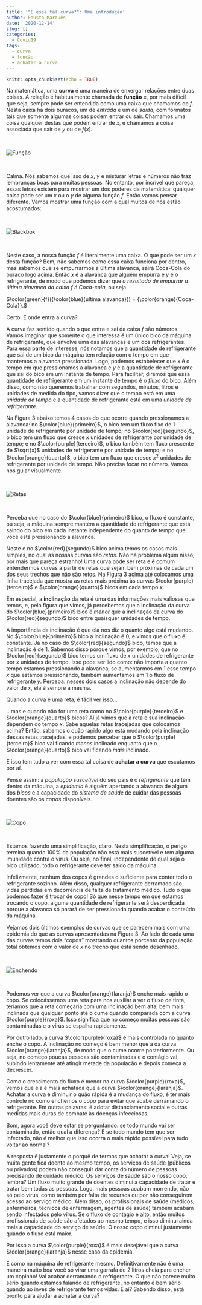 ```yaml
---
title: '"E essa tal curva?": Uma introdução'
author: Fausto Marques
date: '2020-12-14'
slug: []
categories:
  - Covid19
tags:
  - curva
  - função
  - achatar a curva
---
```



```r
knitr::opts_chunk$set(echo = TRUE)
```

Na matemática, uma **curva** é uma maneira de enxergar relações entre duas coisas. A relação é habitualmente chamada de **função** e, por mais difícil que seja, sempre pode ser entendida como uma caixa que chamamos de $f$. Nesta caixa há dois buracos, um de *entrada* e um de *saída*, com formatos tais que somente algumas coisas podem entrar ou sair. Chamamos uma coisa qualquer destas que podem entrar de $x$, e chamamos a coisa associada que sair de $y$ ou de $f(x)$.

<br>

<span class='img_container center' style='display: inline-block;'>
    <img alt='Função' src='https://i.imgur.com/HheYxg7.png' style='display:block; margin-left: auto; margin-right: auto;' title='' />
    <span class='img_caption' style='display: block; text-align: center;'></span>
</span>

<br>

Calma. Nós sabemos que isso de $x$, $y$ e misturar letras e números não traz lembranças boas para muitas pessoas. No entanto, por incrível que pareça, essas letras existem para mostrar um dos poderes da matemática: qualquer coisa pode ser um $x$ ou o $y$ de alguma função $f$. Então vamos pensar diferente. Vamos mostrar uma função com a qual muitos de nós estão acostumados:


<br>

<span class='img_container center' style='display: inline-block;'>
    <img alt='Blackbox' src='https://i.imgur.com/2t1dlnX.jpg' style='display:block; margin-left: auto; margin-right: auto;' title='' />
    <span class='img_caption' style='display: block; text-align: center;'></span>
</span>

<br>

Neste caso, a nossa função $f$ é literalmente uma caixa. O que pode ser um $x$ desta função? Bem, não sabemos como essa caixa funciona por dentro, mas sabemos que se empurrarmos a última alavanca, sairá Coca-Cola do buraco logo acima. Então $x$ é a alavanca que alguém empurra e $y$ é o refrigerante, de modo que podemos dizer que *o resultado de empurrar a última alavanca da caixa $f$ é Coca-cola*, ou seja
	
$\color{green}{f}({\color{blue}{última alavanca}}) = {\color{orange}{Coca-Cola}}.$
	
Certo. E onde entra a curva?
	
A curva faz sentido quando o que entra e sai da caixa $f$ são números. Vamos imaginar que somente o que interessa é um único bico da máquina de refrigerante, que envolve uma das alavancas e um dos refrigerantes. Para essa parte de interesse, nós notamos que a quantidade de refrigerante que sai de um bico da máquina tem relação com o tempo em que mantemos a alavanca pressionada. Logo, podemos estabelecer que $x$ é o tempo em que pressionamos a alavanca e $y$ é a quantidade de refrigerante que sai do bico em um instante de tempo. Para facilitar, diremos que essa quantidade de refrigerante em um instante de tempo é o *fluxo* do bico. Além disso, como não queremos trabalhar com segundos, minutos, litros e unidades de medida do tipo, vamos dizer que o tempo está em uma *unidade de tempo* e a quantidade de refrigerante está em uma *unidade de refrigerante*.

Na Figura 3 abaixo temos $4$ casos do que ocorre quando pressionamos a alavanca: no $\color{blue}{primeiro}$, o bico tem um fluxo fixo de $1$ unidade de refrigerante por unidade de tempo; no $\color{red}{segundo}$, o bico tem um fluxo que cresce $x$ unidades de refrigerante por unidade de tempo; e no $\color{purple}{terceiro}$, o bico também tem fluxo crescente de $\sqrt{x}$ unidades de refrigerante por unidade de tempo; e no $\color{orange}{quarto}$, o bico tem um fluxo que cresce $x^2$ unidades de refrigerante por unidade de tempo. Não precisa focar no número. Vamos nos guiar visualmente.



<br>

<span class='img_container center' style='display: inline-block;'>
    <img alt='Retas' src='https://i.imgur.com/CaO82Y2.gif' style='display:block; margin-left: auto; margin-right: auto;' title='' />
    <span class='img_caption' style='display: block; text-align: center;'></span>
</span>

<br>


Perceba que no caso do $\color{blue}{primeiro}$ bico, o fluxo é constante, ou seja, a máquina sempre mantém a quantidade de refrigerante que está saindo do bico em cada instante independente do quanto de tempo que você está pressionando a alavanca.

Neste e no $\color{red}{segundo}$ bico acima temos os casos mais simples, no qual as nossas curvas são *retas*. Não há problema algum nisso, por mais que pareça estranho! Uma curva pode ser reta e é comum entendermos curvas a partir de retas que sejam bem próximas de cada um dos seus trechos que não são retos. Na Figura 3 acima até colocamos uma linha tracejada que mostra as retas mais próxima às curvas $\color{purple}{terceiro}$ e $\color{orange}{quarto}$ bicos em cada tempo $x$.

Em especial, a **inclinação** da reta é uma das informações mais valiosas que temos, e, pela figura que vimos, já percebemos que a inclinação da curva do $\color{blue}{primeiro}$ bico é *menor* que a inclinação da curva do $\color{red}{segundo}$ bico entre quaisquer unidades de tempo.

A importância da inclinação é que ela nos diz o quanto algo está mudando. No $\color{blue}{primeiro}$ bico a inclinação é $0$, e vimos que o fluxo é constante. Já no caso do $\color{red}{segundo}$ bico, temos que a inclinação é de $1$. Sabemos disso porque vimos, por exemplo, que no $\color{red}{segundo}$ bico temos um fluxo de $x$ unidades de refrigerante por $x$ unidades de tempo. Isso pode ser lido como: não importa a quanto tempo estamos pressionando a alavanca, se aumentarmos em $1$ esse tempo $x$ que estamos pressionando, também aumentamos em $1$ o fluxo de refrigerante $y$. Perceba: nesses dois casos a inclinação não depende do valor de $x$, ela é sempre a mesma.

Quando a curva é uma reta, é fácil ver isso...

...mas e quando não for uma reta como no $\color{purple}{terceiro}$ e $\color{orange}{quarto}$ bicos? Aí já vimos que a reta e sua inclinação dependem do tempo $x$. Sabe aquelas retas tracejadas que colocamos acima? Então, sabemos o quão rápido algo está mudando pela inclinação dessas retas tracejadas, e podemos perceber que o $\color{purple}{terceiro}$ bico vai ficando *menos* inclinado enquanto que o $\color{orange}{quarto}$ bico vai ficando *mais* inclinado.

E isso tem tudo a ver com essa tal coisa de **achatar a curva** que escutamos por aí.

Pense assim: a *população suscetível* do seu país é o *refrigerante* que tem dentro da máquina, a *epidemia* é alguém apertando a alavanca de algum dos *bicos* e a capacidade do *sistema de saúde* de cuidar das pessoas doentes são os *copos* disponíveis.


<br>

<span class='img_container center' style='display: inline-block;'>
    <img alt='Copo' src='https://i.imgur.com/o7x5BmE.png' style='display:block; margin-left: auto; margin-right: auto;' title='' />
    <span class='img_caption' style='display: block; text-align: center;'></span>
</span>

<br>


Estamos fazendo uma simplificação, claro. Nesta simplificação, o perigo termina quando $100\%$ da população não está mais suscetível e tem alguma imunidade contra o vírus. Ou seja, no final, independente de qual seja o bico utilizado, todo o refrigerante deve ter saído da máquina.

Infelizmente, nenhum dos copos é grandes o suficiente para conter todo o refrigerante sozinho. Além disso, qualquer refrigerante derramado são vidas perdidas em decorrência de falta de tratamento médico. Tudo o que podemos fazer é trocar de copo! Só que nesse tempo em que estamos trocando o copo, alguma quantidade de refrigerante será desperdiçada porque a alavanca só parará de ser pressionada quando acabar o conteúdo da máquina.

Vejamos dois últimos exemplos de curvas que se parecem mais com uma epidemia do que as curvas apresentadas na Figura 3. Ao lado de cada uma das curvas temos dois "copos" mostrando quantos porcento da população total obtemos com o valor de $x$ no trecho que está sendo desenhado.


<br>

<span class='img_container center' style='display: inline-block;'>
    <img alt='Enchendo' src='https://i.imgur.com/zBP7wxV.gif' style='display:block; margin-left: auto; margin-right: auto;' title='' />
    <span class='img_caption' style='display: block; text-align: center;'></span>
</span>

<br>

Podemos ver que a curva $\color{orange}{laranja}$ enche mais rápido o copo. Se colocássemos uma reta para nos auxiliar a ver o fluxo de tinta, teríamos que a reta começaria com uma inclinação bem alta, bem mais inclinada que qualquer ponto até o cume quando comparada com a curva $\color{purple}{roxa}$. Isso significa que no começo muitas pessoas são contaminadas e o vírus se espalha rapidamente.

Por outro lado, a curva $\color{purple}{roxa}$ é mais controlada no quanto enche o copo. A inclinação no começo é bem menor que a da curva $\color{orange}{laranja}$, de modo que o cume ocorre posteriormente. Ou seja, no começo poucas pessoas são contaminadas e o contágio vai subindo lentamente até atingir metade da população e depois começa a decrescer.

Como o crescimento do fluxo é menor na curva $\color{purple}{roxa}$, vemos que ela é mais achatada que a curva $\color{orange}{laranja}$. Achatar a curva é diminuir o quão rápida é a mudança do fluxo, é ter mais controle no como enchemos o copo para evitar que acabe derramando o refrigerante. Em outras palavras: é adotar distanciamento social e outras medidas mais duras de combate às doenças infecciosas.

Bom, agora você deve estar se perguntando: se todo mundo vai ser contaminado, então qual a diferença? E se todo mundo tem que ser infectado, não é melhor que isso ocorra o mais rápido possível para tudo voltar ao normal?

A resposta é justamente o porquê de termos que achatar a curva! Veja, se muita gente fica doente ao mesmo tempo, os serviços de saúde (públicos ou privados) podem não conseguir dar conta do número de pessoas precisando de cuidado médico. Os serviços de saúde são o nosso copo, lembra? Um fluxo muito grande de doentes diminui a capacidade de tratar e tratar bem todas as pessoas. Logo, mais pessoas acabam morrendo, não só pelo vírus, como também por falta de recursos ou por não conseguirem acesso ao serviço médico. Além disso, os profissionais de saúde (médicos, enfermeiros, técnicos de enfermagem, agentes de saúde) também acabam sendo infectados pelo vírus. Se o fluxo de contágio é alto, então muitos profissionais de saúde são afetados ao mesmo tempo, e isso diminui ainda mais a capacidade do serviço de saúde. O nosso copo diminui justamente quando o fluxo está maior.

Por isso a curva $\color{purple}{roxa}$ é mais desejável que a curva $\color{orange}{laranja}$ nesse caso da epidemia.

É como na máquina de refrigerante mesmo. Definitivamente não é uma maneira muito boa você só virar uma garrafa de 2 litros cheia para encher um copinho! Vai acabar derramando o refrigerante. O que não parece muito sério quando estamos falando de refrigerante, no entanto é bem sério quando ao invés de refrigerante temos vidas. E aí? Sabendo disso, está pronto para ajudar a achatar a curva?